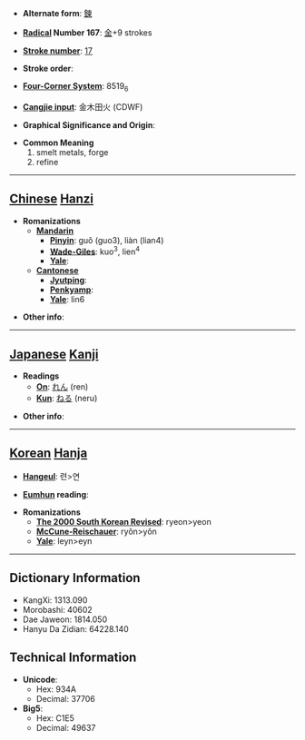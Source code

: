 * '''Alternate form''': [[鍊]]

* '''[[Wiktionary:Chinese radical index| Radical]] Number 167''': [[Wiktionary:Chinese radical index 金|金]]+9 strokes

* '''[[Wiktionary:Chinese total strokes index|Stroke number]]''': [[Wiktionary:Chinese total strokes index 17|17]]

* '''Stroke order''': 

* '''[[Wiktionary:Chinese four corner index|Four-Corner System]]''': 8519<sub>6</sub>

* '''[[Wiktionary:Chinese Cangjie index|Cangjie input]]''': 金木田火 (CDWF)

* '''Graphical Significance and Origin''': 

* '''Common Meaning'''
*#smelt metals, forge
*# refine


----

== [[Chinese]] [[Hanzi]] ==

* '''Romanizations'''
** '''[[Mandarin]]'''
*** '''[[Pinyin]]''': guǒ (guo3), liàn (lian4)
*** '''[[Wade-Giles]]''': kuo<sup>3</sup>, lien<sup>4</sup>
*** '''[[Yale]]''': 
** '''[[Cantonese]]'''
*** '''[[Jyutping]]''':
*** '''[[Penkyamp]]''': 
*** '''[[Yale]]''': lin6

* '''Other info''': 

----

== [[Japanese]] [[Kanji]] ==

* '''Readings'''
** '''[[On]]''': [[れん]] (ren)
** '''[[Kun]]''': [[ねる]] (neru)

* '''Other info''':  

----

== [[Korean]] [[Hanja]] ==

* '''[[Hangeul]]''': 련>연

* '''[[Eumhun]] reading''': 

* '''Romanizations'''
** '''[[The 2000 South Korean Revised Romanization|The 2000 South Korean Revised]]''': ryeon>yeon
** '''[[McCune-Reischauer]]''': ryŏn>yŏn
** '''[[Yale]]''': leyn>eyn

----

== Dictionary Information ==

* KangXi: 1313.090
* Morobashi: 40602
* Dae Jaweon: 1814.050
* Hanyu Da Zidian: 64228.140

== Technical Information ==

* '''Unicode''':
** Hex: 934A
** Decimal: 37706
* '''Big5''':
** Hex: C1E5
** Decimal: 49637